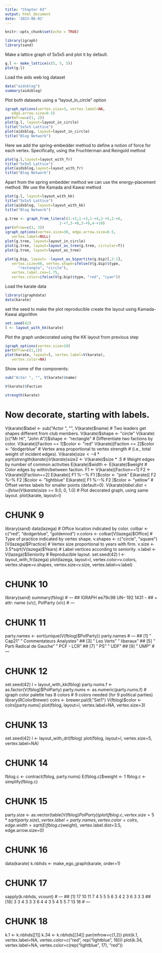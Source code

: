 ```yaml
---
title: "Chapter 03"
output: html_document
date: '2023-06-02'
---
```


```r
knitr::opts_chunk$set(echo = TRUE)
```
```r
library(igraph)
library(sand)
```

Make a lattice graph of 5x5x5 and plot it by default.
```r
g.l <- make_lattice(c(5, 5, 5))
plot(g.l)
```
Load the aids web log dataset
```r
data("aidsblog")
summary(aidsblog)
```

Plot both datasets using a "layout_in_circle" option
```r
igraph_options(vertex.size=3, vertex.label=NA,
   edge.arrow.size=0.5)
par(mfrow=c(1, 2))
plot(g.l, layout=layout_in_circle)
title("5x5x5 Lattice")
plot(aidsblog, layout=layout_in_circle)
title("Blog Network")
```
Here we add the spring-embedder method to define a notion of force for each vertex. Specifically, using the Fruchterman and Reingold method
```r
plot(g.l,layout=layout_with_fr)
title("5x5x5 Lattice")
plot(aidsblog,layout=layout_with_fr)
title("Blog Network")
```

Apart from the spring embedder method we can use the energy-placement method. We use the Kamada and Kawai method
```r
plot(g.l, layout=layout_with_kk)
title("5x5x5 Lattice")
plot(aidsblog, layout=layout_with_kk)
title("Blog Network")
```

```r
g.tree <- graph_from_literal(1-+2,1-+3,1-+4,2-+5,2-+6,
                         2-+7,3-+8,3-+9,4-+10)
par(mfrow=c(1, 3))
igraph_options(vertex.size=30, edge.arrow.size=0.5,
   vertex.label=NULL)
plot(g.tree, layout=layout_in_circle)
plot(g.tree, layout=layout_as_tree(g.tree, circular=T))
plot(g.tree, layout=layout_as_tree)
```

```r
plot(g.bip, layout= -layout_as_bipartite(g.bip)[,2:1], 
   vertex.size=60, vertex.shape=ifelse(V(g.bip)$type, 
      "rectangle", "circle"),
   vertex.label.cex=1.75,
   vertex.color=ifelse(V(g.bip)$type, "red", "cyan"))
```

Load the karate data
```r
library(igraphdata)
data(karate)
```

set the seed to make the plot reproducible
create the layout using Kamada-Kawai algorithm
```r
set.seed(42)
l <- layout_with_kk(karate)
```
Plot the graph undecorated using the KK layout from previous step
```r
igraph_options(vertex.size=10)
par(mfrow=c(1,1))
plot(karate, layout=l, vertex.label=V(karate), 
   vertex.color=NA)
```
Show some of the components:
```r
sub("Actor ", "", V(karate)$name)
```

```r
V(karate)$Faction
```
```r
strength(karate)
```

# Now decorate, starting with labels.
V(karate)$label <- sub("Actor ", "", V(karate)$name)
# Two leaders get shapes different from club members.
V(karate)$shape <- "circle"
V(karate)[c("Mr Hi", "John A")]$shape <- "rectangle"
# Differentiate two factions by color.
V(karate)[Faction == 1]$color <- "red"
V(karate)[Faction == 2]$color <- "dodgerblue"
# Vertex area proportional to vertex strength
# (i.e., total weight of incident edges).
V(karate)$size <- 4*sqrt(strength(karate))
V(karate)$size2 <- V(karate)$size * .5
# Weight edges by number of common activities
E(karate)$width <- E(karate)$weight
# Color edges by within/between faction.
F1 <- V(karate)[Faction==1]
F2 <- V(karate)[Faction==2]
E(karate)[ F1 %--% F1 ]$color <- "pink"
E(karate)[ F2 %--% F2 ]$color <- "lightblue"
E(karate)[ F1 %--% F2 ]$color <- "yellow"
# Offset vertex labels for smaller points (default=0).
V(karate)$label.dist <- 
   ifelse(V(karate)$size >= 9.0, 0, 1.0)
# Plot decorated graph, using same layout.
plot(karate, layout=l)

# CHUNK 9
library(sand)
data(lazega)
# Office location indicated by color.
colbar <- c("red", "dodgerblue", "goldenrod")
v.colors <- colbar[V(lazega)$Office]
# Type of practice indicated by vertex shape.
v.shapes <- c("circle", "square")[V(lazega)$Practice]
# Vertex size proportional to years with firm.
v.size <- 3.5*sqrt(V(lazega)$Years)
# Label vertices according to seniority.
v.label <- V(lazega)$Seniority
# Reproducible layout.
set.seed(42)
l <- layout_with_fr(lazega)
plot(lazega, layout=l, vertex.color=v.colors,
   vertex.shape=v.shapes, vertex.size=v.size,
   vertex.label=v.label)

# CHUNK 10
library(sand)
summary(fblog)
# ---
## IGRAPH ee79c98 UN-- 192 1431 -- 
## + attr: name (v/c), PolParty (v/c)
# ---

# CHUNK 11
party.names <- sort(unique(V(fblog)$PolParty))
party.names
# ---
## [1] " Cap21"                   " Commentateurs Analystes"
## [3] " Les Verts"               " liberaux"
## [5] " Parti Radical de Gauche" " PCF - LCR"
## [7] " PS"                      " UDF"
## [9] " UMP"
# ---

# CHUNK 12
set.seed(42)
l = layout_with_kk(fblog)
party.nums.f <- as.factor(V(fblog)$PolParty)
party.nums <- as.numeric(party.nums.f)
# igraph color palette has 8 colors
# 9 colors needed (for 9 political parties)
library(RColorBrewer)
colrs <- brewer.pal(9,"Set1")
V(fblog)$color <- colrs[party.nums]
plot(fblog, layout=l, vertex.label=NA,
      vertex.size=3)

# CHUNK 13
set.seed(42)
l <- layout_with_drl(fblog)
plot(fblog, layout=l, vertex.size=5, vertex.label=NA)

# CHUNK 14
fblog.c <- contract(fblog, party.nums)
E(fblog.c)$weight <- 1
fblog.c <- simplify(fblog.c)

# CHUNK 15
party.size <- as.vector(table(V(fblog)$PolParty))
plot(fblog.c, vertex.size=5*sqrt(party.size),
      vertex.label=party.names, vertex.color=colrs,
      edge.width=sqrt(E(fblog.c)$weight),
      vertex.label.dist=3.5, edge.arrow.size=0)

# CHUNK 16
data(karate)
k.nbhds <- make_ego_graph(karate, order=1)

# CHUNK 17
sapply(k.nbhds, vcount)
# ---
##  [1] 17 10 11  7  4  5  5  5  6  3  4  2  3  6  3  3  3
## [18]  3  3  4  3  3  3  6  4  4  3  5  4  5  5  7 13 18
# ---

# CHUNK 18
k.1 <- k.nbhds[[1]]
k.34 <- k.nbhds[[34]]
par(mfrow=c(1,2))
plot(k.1, vertex.label=NA,
   vertex.color=c("red", rep("lightblue", 16)))
plot(k.34, vertex.label=NA,
   vertex.color=c(rep("lightblue", 17), "red"))
